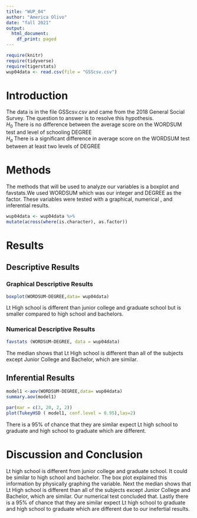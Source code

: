 ```yaml
---
title: "WUP_04"
author: "America Olivo"
date: "fall 2021"
output:
  html_document:
    df_print: paged
---
```


```r
require(knitr)
require(tidyverse)
require(tigerstats)
wup04data <- read.csv(file = "GSScsv.csv")
```

# Introduction

<!--In this section you explain what you are trying to show.  Where did the data come from?  What is the research or other question you are trying to answer?!-->

The data is in the file GSScsv.csv and came from the 2018 General Social Survey.  The question to answer is to resolve this hypothesis.  
$H_0$ There is no difference between the average score on the WORDSUM test and level of schooling DEGREE  
$H_a$ There is a significant difference in average score on the WORDSUM test between at least two levels of DEGREE  

# Methods
<!--Decide on your methods:  use "variable analysis" or other appropriate descriptors.  Make sure to choose at least one graphical method and at least one numerical method.!-->

The methods that will be used to analyze our variables is a boxplot and favstats.We used WORDSUM which was our integer and DEGREE as the factor. These variables were tested with a graphical, numerical , and inferential results.
```r
wup04data <- wup04data %>%
mutate(across(where(is.character), as.factor))
```

# Results

<!--Divide this section into two sub-sections:  One for your descriptive  results and one for your inferential results.!-->

## Descriptive Results

### Graphical Descriptive Results

<!--Graphical results here.  Make sure to show your code.  Provide appropriate labels for axes, giving units if possible, and provide a good title for the graph, too.  Use the graphical results to describe the patterns if any that exist in the data as focused toward the research question!-->

```r
boxplot(WORDSUM~DEGREE,data= wup04data)
```

Lt High school is different than junior college and graduate school but is smaller compared to high school and bachelors.  

### Numerical Descriptive Results

<!--Numerical results go here. Use the numerical results to describe the patterns if any that exist in the data as focused toward the research question!-->

``` r
favstats (WORDSUM~DEGREE, data = wup04data)
```
The median shows that Lt High school is different than all of the subjects except Junior College and Bachelor, which are similar.

## Inferential Results
<!--State hypothesis clearly.  Make sure your discussion of the inferential test covers all the aspects that the test output produces, such as test statistic, p-value etc.  Make a decision about the null hypothesis, explain the assumptions on which the selected test/procedure was based, and why the chosen procedure satisfys the assumptions and is appropriate to answer the research question!-->

```r
model1 <-aov(WORDSUM~DEGREE,data= wup04data)
summary.aov(model1)
```

``` r
par(mar = c(3, 20, 2, 2))
plot(TukeyHSD ( model1, conf.level = 0.95),las=2)
```

There is a 95% of chance that they are similar expect Lt high school to  graduate and high school to graduate which are different.


# Discussion and Conclusion

<!--Discussion and conclusion here.  If you found a relationship be sure to consider whether the relationship occurs because one of the variavbles causes the other, or whether they perhasps are related for some other reason.  Watch the chapter 6 videos from the GeorgeTown videos collection.!-->

Lt high school is different from junior college and graduate school. It could be similar to high school and bachelor. The box plot explained this information by physically graphing the variable. Next the median shows that Lt High school is different than all of the subjects except Junior College and Bachelor, which are similar. Our numerical test concluded that. Lastly there is a 95% of chance that they are similar expect Lt high school to  graduate and high school to graduate which are different due to our inefertial results.
